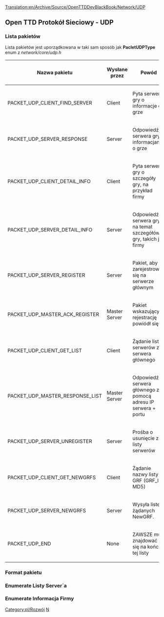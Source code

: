 [[Translation:en/Archive/Source/OpenTTDDevBlackBook/Network/UDP]]
 
<!--{{DevDoc}}-->{{pl/Rozwój}}

==Open TTD Protokół Sieciowy - UDP==
===Lista pakietów===
Lista pakietów jest uporządkowana w taki sam sposób jak '''PacletUDPType''' enum z ''network/core/udp.h''
{| border="1"
!Nazwa pakietu
!Wysłane przez
!Powód
|-
|PACKET_UDP_CLIENT_FIND_SERVER
|Client
|Pyta serwer gry o informacje o grze
|-
|PACKET_UDP_SERVER_RESPONSE
|Server
|Odpowiedź serwera gry z informacjami o grze
|-
|PACKET_UDP_CLIENT_DETAIL_INFO
|Client
|Pyta serwer gry o szczegóły gry, na przykład firmy
|-
|PACKET_UDP_SERVER_DETAIL_INFO
|Server
|Odpowiedź serwera gry na temat szczegółów gry, takich jak firmy
|-
|PACKET_UDP_SERVER_REGISTER
|Server
|Pakiet, aby zarejestrować się na serwerze głównym
|-
|PACKET_UDP_MASTER_ACK_REGISTER
|Master Server
|Pakiet wskazujący rejestrację powiódł się
|-
|PACKET_UDP_CLIENT_GET_LIST
|Client
|Żądanie listy serwerów z serwera głównego
|-
|PACKET_UDP_MASTER_RESPONSE_LIST
|Master Server
|Odpowiedź z serwera głównego za pomocą adresu IP serwera + portu
|-
|PACKET_UDP_SERVER_UNREGISTER
|Server
|Prośba o usunięcie z listy serwerów
|-
|PACKET_UDP_CLIENT_GET_NEWGRFS
|Client
|Żądanie nazwy listy GRF (GRF_ID i MD5)
|-
|PACKET_UDP_SERVER_NEWGRFS
|Server
|Wysyła listę żądanych NewGRF.
|-
|PACKET_UDP_END
|None
|ZAWSZE musi znajdować się na końcu tej listy !! (period)
|}

===Format pakietu===
===Enumerate Listy Server`a===
===Enumerate Informacja Firmy===
<!--[[Category:Development]][[Category:OpenTTDDevBlackBook|N]]-->
[[Category:pl/Rozwój]][[Category:pl/OpenTTDDevBlackBook|N]]